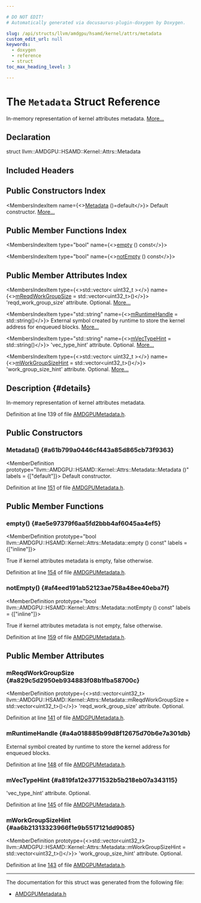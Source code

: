 ```yaml
---

# DO NOT EDIT!
# Automatically generated via docusaurus-plugin-doxygen by Doxygen.

slug: /api/structs/llvm/amdgpu/hsamd/kernel/attrs/metadata
custom_edit_url: null
keywords:
  - doxygen
  - reference
  - struct
toc_max_heading_level: 3

---
```





# The `Metadata` Struct Reference

<DoxygenPage pluginConfig={pluginConfig}>

In-memory representation of kernel attributes metadata. <a href="#details">More...</a>

## Declaration

<CodeBlock>struct llvm::AMDGPU::HSAMD::Kernel::Attrs::Metadata</CodeBlock>

## Included Headers

<IncludesList>
<IncludesListItem
  filePath="llvm/Support/AMDGPUMetadata.h"
  permalink="/docs/api/files/include/include/llvm/include/llvm/support/amdgpumetadata-h"
  isLocal="true" />
</IncludesList>

## Public Constructors Index

<MembersIndex>

<MembersIndexItem
  name={<><a href="#a61b799a0446cf443a85d865cb73f9363">Metadata</a> ()=default</>}>
Default constructor. <a href="#a61b799a0446cf443a85d865cb73f9363">More...</a>
</MembersIndexItem>

</MembersIndex>

## Public Member Functions Index

<MembersIndex>

<MembersIndexItem
  type="bool"
  name={<><a href="#ae5e97379f6aa5fd2bbb4af6045aa4ef5">empty</a> () const</>}>
</MembersIndexItem>

<MembersIndexItem
  type="bool"
  name={<><a href="#af4eed191ab52123ae758a48ee40eba7f">notEmpty</a> () const</>}>
</MembersIndexItem>

</MembersIndex>

## Public Member Attributes Index

<MembersIndex>

<MembersIndexItem
  type={<>std::vector&lt; uint32&#95;t &gt;</>}
  name={<><a href="#a829c5d2950eb934883f08b1fba58700c">mReqdWorkGroupSize</a> = std::vector&lt;uint32&#95;t&gt;()</>}>
&#39;reqd&#95;work&#95;group&#95;size&#39; attribute. Optional. <a href="#a829c5d2950eb934883f08b1fba58700c">More...</a>
</MembersIndexItem>

<MembersIndexItem
  type="std::string"
  name={<><a href="#a4a018885b99d8f12675d70b6e7a301db">mRuntimeHandle</a> = std::string()</>}>
External symbol created by runtime to store the kernel address for enqueued blocks. <a href="#a4a018885b99d8f12675d70b6e7a301db">More...</a>
</MembersIndexItem>

<MembersIndexItem
  type="std::string"
  name={<><a href="#a819fa12e3771532b5b218eb07a343115">mVecTypeHint</a> = std::string()</>}>
&#39;vec&#95;type&#95;hint&#39; attribute. Optional. <a href="#a819fa12e3771532b5b218eb07a343115">More...</a>
</MembersIndexItem>

<MembersIndexItem
  type={<>std::vector&lt; uint32&#95;t &gt;</>}
  name={<><a href="#aa6b21313323966f1e9b5517121dd9085">mWorkGroupSizeHint</a> = std::vector&lt;uint32&#95;t&gt;()</>}>
&#39;work&#95;group&#95;size&#95;hint&#39; attribute. Optional. <a href="#aa6b21313323966f1e9b5517121dd9085">More...</a>
</MembersIndexItem>

</MembersIndex>

## Description {#details}

In-memory representation of kernel attributes metadata.

Definition at line 139 of file <a href="/docs/api/files/include/include/llvm/include/llvm/support/amdgpumetadata-h">AMDGPUMetadata.h</a>.

<SectionDefinition>

## Public Constructors

### Metadata() {#a61b799a0446cf443a85d865cb73f9363}

<MemberDefinition
  prototype="llvm::AMDGPU::HSAMD::Kernel::Attrs::Metadata::Metadata ()"
  labels = {["default"]}>
Default constructor.

Definition at line <a href="/docs/api/files/include/include/llvm/include/llvm/support/amdgpumetadata-h/#l00151">151</a> of file <a href="/docs/api/files/include/include/llvm/include/llvm/support/amdgpumetadata-h">AMDGPUMetadata.h</a>.
</MemberDefinition>

</SectionDefinition>

<SectionDefinition>

## Public Member Functions

### empty() {#ae5e97379f6aa5fd2bbb4af6045aa4ef5}

<MemberDefinition
  prototype="bool llvm::AMDGPU::HSAMD::Kernel::Attrs::Metadata::empty () const"
  labels = {["inline"]}>

<SectionUser title="Returns">
True if kernel attributes metadata is empty, false otherwise.
</SectionUser>

Definition at line <a href="/docs/api/files/include/include/llvm/include/llvm/support/amdgpumetadata-h/#l00154">154</a> of file <a href="/docs/api/files/include/include/llvm/include/llvm/support/amdgpumetadata-h">AMDGPUMetadata.h</a>.
</MemberDefinition>

### notEmpty() {#af4eed191ab52123ae758a48ee40eba7f}

<MemberDefinition
  prototype="bool llvm::AMDGPU::HSAMD::Kernel::Attrs::Metadata::notEmpty () const"
  labels = {["inline"]}>

<SectionUser title="Returns">
True if kernel attributes metadata is not empty, false otherwise.
</SectionUser>

Definition at line <a href="/docs/api/files/include/include/llvm/include/llvm/support/amdgpumetadata-h/#l00159">159</a> of file <a href="/docs/api/files/include/include/llvm/include/llvm/support/amdgpumetadata-h">AMDGPUMetadata.h</a>.
</MemberDefinition>

</SectionDefinition>

<SectionDefinition>

## Public Member Attributes

### mReqdWorkGroupSize {#a829c5d2950eb934883f08b1fba58700c}

<MemberDefinition
  prototype={<>std::vector&lt;uint32&#95;t&gt; llvm::AMDGPU::HSAMD::Kernel::Attrs::Metadata::mReqdWorkGroupSize = std::vector&lt;uint32&#95;t&gt;()</>}>
&#39;reqd&#95;work&#95;group&#95;size&#39; attribute. Optional.

Definition at line <a href="/docs/api/files/include/include/llvm/include/llvm/support/amdgpumetadata-h/#l00141">141</a> of file <a href="/docs/api/files/include/include/llvm/include/llvm/support/amdgpumetadata-h">AMDGPUMetadata.h</a>.
</MemberDefinition>

### mRuntimeHandle {#a4a018885b99d8f12675d70b6e7a301db}

<MemberDefinition
  prototype="std::string llvm::AMDGPU::HSAMD::Kernel::Attrs::Metadata::mRuntimeHandle = std::string()">
External symbol created by runtime to store the kernel address for enqueued blocks.

Definition at line <a href="/docs/api/files/include/include/llvm/include/llvm/support/amdgpumetadata-h/#l00148">148</a> of file <a href="/docs/api/files/include/include/llvm/include/llvm/support/amdgpumetadata-h">AMDGPUMetadata.h</a>.
</MemberDefinition>

### mVecTypeHint {#a819fa12e3771532b5b218eb07a343115}

<MemberDefinition
  prototype="std::string llvm::AMDGPU::HSAMD::Kernel::Attrs::Metadata::mVecTypeHint = std::string()">
&#39;vec&#95;type&#95;hint&#39; attribute. Optional.

Definition at line <a href="/docs/api/files/include/include/llvm/include/llvm/support/amdgpumetadata-h/#l00145">145</a> of file <a href="/docs/api/files/include/include/llvm/include/llvm/support/amdgpumetadata-h">AMDGPUMetadata.h</a>.
</MemberDefinition>

### mWorkGroupSizeHint {#aa6b21313323966f1e9b5517121dd9085}

<MemberDefinition
  prototype={<>std::vector&lt;uint32&#95;t&gt; llvm::AMDGPU::HSAMD::Kernel::Attrs::Metadata::mWorkGroupSizeHint = std::vector&lt;uint32&#95;t&gt;()</>}>
&#39;work&#95;group&#95;size&#95;hint&#39; attribute. Optional.

Definition at line <a href="/docs/api/files/include/include/llvm/include/llvm/support/amdgpumetadata-h/#l00143">143</a> of file <a href="/docs/api/files/include/include/llvm/include/llvm/support/amdgpumetadata-h">AMDGPUMetadata.h</a>.
</MemberDefinition>

</SectionDefinition>

<hr/>

The documentation for this struct was generated from the following file:

<ul>
<li><a href="/docs/api/files/include/include/llvm/include/llvm/support/amdgpumetadata-h">AMDGPUMetadata.h</a></li>
</ul>

</DoxygenPage>
